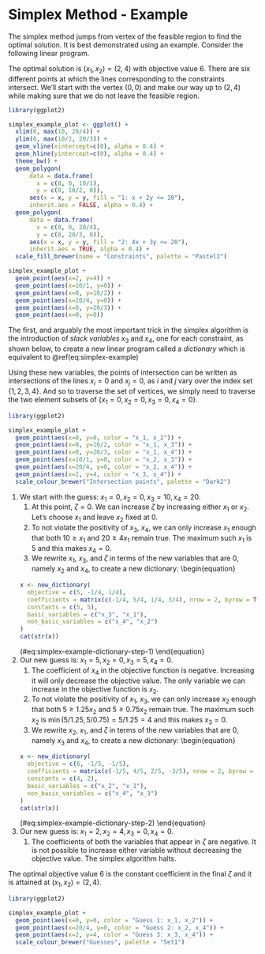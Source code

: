 # Simplex Method - Example

The simplex method jumps from vertex of the feasible region to find the optimal solution. It is best demonstrated using an example. Consider the following linear program.

\begin{equation}
```r
simplex_method_example <- new_linear_program(
  obj = c(1, 1),
  A = matrix(c(1, 2, 4, 3), nrow = 2, byrow = TRUE),
  b = c(10, 20),
  variables = c('x_1', 'x_2')
)

cat(str(simplex_method_example))
```
(\#eq:simplex-example)
\end{equation}

The optimal solution is $(x_1, x_2) = (2, 4)$ with objective value $6$. There are six different points at which the lines corresponding to the constraints intersect. We'll start with the vertex $(0,0)$ and make our way up to $(2, 4)$ while making sure that we do not leave the feasible region.

```r
library(ggplot2)

simplex_example_plot <- ggplot() + 
  xlim(0, max(10, 20/4)) +
  ylim(0, max(10/2, 20/3)) +
  geom_vline(xintercept=c(0), alpha = 0.4) +
  geom_hline(yintercept=c(0), alpha = 0.4) +
  theme_bw() + 
  geom_polygon(
      data = data.frame(
        x = c(0, 0, 10/1),
        y = c(0, 10/2, 0)),
      aes(x = x, y = y, fill = "1: x + 2y <= 10"),
      inherit.aes = FALSE, alpha = 0.4) + 
  geom_polygon(
      data = data.frame(
        x = c(0, 0, 20/4),
        y = c(0, 20/3, 0)),
      aes(x = x, y = y, fill = "2: 4x + 3y <= 20"),
      inherit.aes = TRUE, alpha = 0.4) +
  scale_fill_brewer(name = "Constraints", palette = "Pastel2")

simplex_example_plot +
  geom_point(aes(x=2, y=4)) +
  geom_point(aes(x=10/1, y=0)) +
  geom_point(aes(x=0, y=10/2)) +
  geom_point(aes(x=20/4, y=0)) +
  geom_point(aes(x=0, y=20/3)) +
  geom_point(aes(x=0, y=0))
```

The first, and arguably the most important trick in the simplex algorithm is the introduction of *slack variables*  $x_3$ and $x_4$, one for each constraint, as shown below, to create a new linear program called a *dictionary* which is equivalent to \@ref(eq:simplex-example)

\begin{equation}
``` r
x <- new_dictionary(
  objective = c(0, 1, 1),
  coefficients = matrix(c(1, 2, 4, 3), nrow = 2, byrow = TRUE),
  constants = c(10, 20),
  non_basic_variables = c("x_1", "x_2"),
  basic_variables = c("x_3", "x_4")
)
cat(str(x))
```
(\#eq:simplex-example-dictionary)
\end{equation}

Using these new variables, the points of intersection can be written as intersections of the lines $x_i = 0$ and $x_j = 0$, as $i$ and $j$ vary over the index set $\{1, 2, 3, 4\}$. And so to traverse the set of vertices, we simply need to traverse the two element subsets of $\{x_1 = 0, x_2 = 0, x_3 = 0, x_4 = 0\}$.

```r
library(ggplot2)

simplex_example_plot +
  geom_point(aes(x=0, y=0, color = "x_1, x_2")) +
  geom_point(aes(x=0, y=10/2, color = "x_1, x_3")) +
  geom_point(aes(x=0, y=20/3, color = "x_1, x_4")) +
  geom_point(aes(x=10/1, y=0, color = "x_2, x_3")) +
  geom_point(aes(x=20/4, y=0, color = "x_2, x_4")) +
  geom_point(aes(x=2, y=4, color = "x_3, x_4")) +
  scale_colour_brewer("Intersection points", palette = "Dark2")
```

1. We start with the guess: $x_1 = 0, x_2 = 0, x_3 = 10, x_4 = 20$. 
    1. At this point, $\zeta = 0$. We can increase $\zeta$ by increasing either $x_1$ or $x_2$. Let's choose $x_1$ and leave $x_2$ fixed at $0$.
    2. To not violate the positivity of $x_3$, $x_4$, we can only increase $x_1$ enough that both $10 \ge x_1$ and $20 \ge 4x_1$ remain true. The maximum such $x_1$ is $5$ and this makes $x_4 = 0$.
    3. We rewrite $x_1$, $x_3$, and $\zeta$ in terms of the new variables that are $0$, namely $x_2$ and $x_4$, to create a new dictionary:
    \begin{equation}
    ``` r
    x <- new_dictionary(
      objective = c(5, -1/4, 1/4),
      coefficients = matrix(c(-1/4, 5/4, 1/4, 3/4), nrow = 2, byrow = TRUE),
      constants = c(5, 5),
      basic_variables = c("x_3", "x_1"),
      non_basic_variables = c("x_4", "x_2")
    )
    cat(str(x))
    ```
    (\#eq:simplex-example-dictionary-step-1)
    \end{equation}
2. Our new guess is: $x_1 = 5, x_2 = 0, x_3 = 5, x_4 = 0$. 
    1. The coefficient of $x_4$ in the objective function is negative. Increasing it will only decrease the objective value. The only variable we can increase in the objective function is $x_2$.
    2. To not violate the positivity of $x_1$, $x_3$, we can only increase $x_2$ enough that both $5 \ge 1.25x_2$ and $5 \ge 0.75x_2$ remain true. The maximum such $x_2$ is $\min(5/1.25, 5/0.75) = 5/1.25 = 4$ and this makes $x_3 = 0$.
    3. We rewrite $x_2$, $x_1$, and $\zeta$ in terms of the new variables that are $0$, namely $x_3$ and $x_4$, to create a new dictionary:
    \begin{equation}
    ``` r
    x <- new_dictionary(
      objective = c(6, -1/5, -1/5),
      coefficients = matrix(c(-1/5, 4/5, 2/5, -3/5), nrow = 2, byrow = TRUE),
      constants = c(4, 2),
      basic_variables = c("x_2", "x_1"),
      non_basic_variables = c("x_4", "x_3")
    )
    cat(str(x))
    ```
    (\#eq:simplex-example-dictionary-step-2)
    \end{equation}
3. Our new guess is: $x_1 = 2, x_2 = 4, x_3 = 0, x_4 = 0$. 
    1. The coefficients of both the variables that appear in $\zeta$ are negative. It is not possible to increase either variable without decreasing the objective value. The simplex algorithm halts. 

The optimal objective value $6$ is the constant coefficient in the final $\zeta$ and it is attained at $(x_1, x_2) = (2, 4)$.


```r
library(ggplot2)

simplex_example_plot +
  geom_point(aes(x=0, y=0, color = "Guess 1: x_1, x_2")) +
  geom_point(aes(x=20/4, y=0, color = "Guess 2: x_2, x_4")) +
  geom_point(aes(x=2, y=4, color = "Guess 3: x_3, x_4")) +
  scale_colour_brewer("Guesses", palette = "Set1")
```